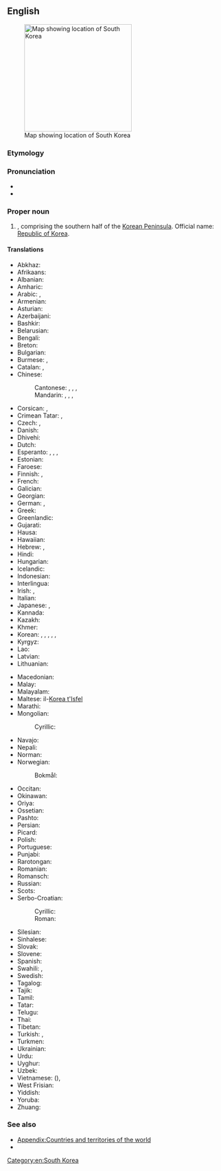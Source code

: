 ==English==
{{wikipedia}}
[[File:Locator map of South Korea.svg|250px|thumb|Map showing location of South Korea]]

===Etymology===
{{rfe|en}}

===Pronunciation===
* {{audio|en|En-us-South Korea.ogg|Audio (US)}}
* {{rhymes|en|iːə}}

===Proper noun===
{{en-proper noun|head=[[south|South]] [[Korea]]}}

# {{senseid|en|Q884}}{{place|en|country|r/East Asia}}, comprising the southern half of the [[Korean Peninsula]]. Official name: [[Republic of Korea]].

====Translations====
{{trans-top|id=Q884|a country in East Asia, comprising the southern half of the Korean Peninsula}}
* Abkhaz: {{t|ab|Аладатәи Кореа}}
* Afrikaans: {{t|af|Suid-Korea}}
* Albanian: {{t|sq|Koreja e Jugut|f}}
* Amharic: {{t|am|ደቡብ ኮርያ}}
* Arabic: {{t|ar|كُورِيَا الْجَنُوبِيَّة|f|tr=kōriyā l-janūbiyya}}, {{t|ar|كُورِيَا الْجَنُوبِيَّة|f}}
* Armenian: {{t|hy|Հարավային Կորեա}}
* Asturian: {{t+|ast|Corea del Sur}}
* Azerbaijani: {{t|az|Cənubi Koreya}}
* Bashkir: {{t|ba|Көньяҡ Корея}}
* Belarusian: {{t|be|Паўднёвая Карэ́я|f}}
* Bengali: {{t+|bn|দক্ষিণ কোরিয়া}}
* Breton: {{t|br|Korea ar Su}}
* Bulgarian: {{t+|bg|Ю́жна Коре́я|f}}
* Burmese: {{t|my|တောင်ကိုရီးယား}}, {{t|my|ကိုရီးယားသမ္မတ}}
* Catalan: {{t+|ca|Corea del Sud|f}},
* Chinese:
*: Cantonese: {{t+|yue|韓國}}, {{t|yue|韩国|tr=hon4 gwok3}}, {{t|yue|南韓}}, {{t|yue|南韩|tr=naam4 hon4}}
*: Mandarin: {{t+|cmn|韓國}}, {{t+|cmn|韩国|tr=Hánguó}}, {{t+|cmn|南韓}}, {{t+|cmn|南韩|tr=Nánhán}}
* Corsican: {{t|co|Corea di u Sudu|f}}, {{t|co|Curea di u Sudu|f}}
* Crimean Tatar: {{t|crh|Cenübiy Koreya}}, {{t|crh|Kоreya Cumhuriyeti}}
* Czech: {{t+|cs|Jižní Korea|f}}, {{t|cs|Korejská republika|f}}
* Danish: {{t+|da|Sydkorea|n}}
* Dhivehi: {{t|dv|ދެކުނު ކޮރެއާ}}
* Dutch: {{t+|nl|Zuid-Korea|n}}
* Esperanto: {{t|eo|Sud-Koreio}}, {{t|eo|Koreio Suda}}, {{t|eo|Koreujo Sud-Koreujo}}, {{t|eo|Koreujo Suda}}
* Estonian: {{t+|et|Lõuna-Korea}}
* Faroese: {{t|fo|Suðurkorea|n}}
* Finnish: {{t+|fi|Etelä-Korea}}, {{t+|fi|Korean tasavalta}}
* French: {{t+|fr|Corée du Sud|f}}
* Galician: {{t+|gl|Corea do Sur}}
* Georgian: {{t|ka|სამხრეთი კორეა}}
* German: {{t+|de|Südkorea|n}}, {{t+|de|Republik Korea|f}}
* Greek: {{t+|el|Νότια Κορέα|f}}
* Greenlandic: {{t|kl|Korea Kujalleq}}
* Gujarati: {{t|gu|દક્ષિણ કોરિયા}}
* Hausa: {{t|ha|Koriya ta Kudu}}
* Hawaiian: {{t|haw|Kōlea Hema}}
* Hebrew: {{t|he|דְּרוֹם קוֹרֵיאָה|f|tr=dróm koréa}}, {{t|he|קוריאה הדרומית|f|tr=koréa hadromít}}
* Hindi: {{t+|hi|दक्षिण कोरिया|m}}
* Hungarian: {{t+|hu|Dél-Korea}}
* Icelandic: {{t+|is|Suður-Kórea|f}}
* Indonesian: {{t+|id|Korea Selatan}}
* Interlingua: {{t|ia|Corea del Sud}}
* Irish: {{t|ga|Cóiré Theas|f|alt=An Chóiré Theas}}, {{t|ga|Poblacht na Cóiré|f}}
* Italian: {{t+|it|Corea del Sud|f}}
* Japanese: {{t+|ja|韓国|tr=かんこく, Kankoku}}, {{t|ja|コリア|tr=Koria}}
* Kannada: {{t|kn|ದಕ್ಷಿಣ ಕೊರಿಯಾ}}
* Kazakh: {{t|kk|Оңтүстік Корея}}
* Khmer: {{t+|km|កូរ៉េខាងត្បូង}}
* Korean: {{qualifier|in South Korea}} {{t+|ko|^남한(南韓)}}, {{qualifier|in North Korea}} {{t+|ko|^남조선(南朝鮮)}}, {{t+|ko|^한국(韓國)}}, {{qualifier|officially}} {{t+|ko|^대한민국(大韓民國)}}, {{t|ko|^코리아}}, {{t+|ko|^우리나라}}
* Kyrgyz: {{t+|ky|Түштүк Корея}}
* Lao: {{t|lo|ເກົາຫລີໃຕ້}}
* Latvian: {{t|lv|Dienvidkoreja|f}}
* Lithuanian: {{t+|lt|Pietų Korėja|f}}
{{trans-mid}}
* Macedonian: {{t+|mk|Јужна Коре́ја|f}}
* Malay: {{t+|ms|Korea Selatan}}
* Malayalam: {{t|ml|ദക്ഷിണ കൊറിയ}}
* Maltese: il-[[Korea t'Isfel]]
* Marathi: {{t|mr|दक्षिण कोरिया}}
* Mongolian:
*: Cyrillic: {{t+|mn|Өмнөд Солонгос}}
* Navajo: {{t|nv|Shádiʼááhjí Binááʼádaałtsʼózí Dineʼé Bikéyah Yázhí}}
* Nepali: {{t|ne|दक्षिण कोरिया}}
* Norman: {{t|nrf|Corée du Sud|f}}
* Norwegian:
*: Bokmål: {{t+|nb|Sør-Korea}}
* Occitan: {{t|oc|Corèa del Sud|f}}
* Okinawan: {{t|ryu|韓国|tr=くゎんくく, Kwankuku}}
* Oriya: {{t|or|ଦକ୍ଷିଣ କୋରିଆ}}
* Ossetian: {{t|os|Хуссар Корей}}
* Pashto: {{t|ps|سويلي کوريا|f|tr=soelí koryã}}
* Persian: {{t+|fa|کره جنوبی|tr=kore-ye jonubi|alt=کرۀ جنوبی}}
* Picard: {{t|pcd|Corée dech Sud}}
* Polish: {{t+|pl|Korea Południowa|f}}
* Portuguese: {{t+|pt|Coreia do Sul|f}}
* Punjabi: {{t|pa|ਦੱਖਣੀ ਕੋਰੀਆ}}
* Rarotongan: {{t|rar|Kōrea Tonga}}
* Romanian: {{t+|ro|Coreea de Sud|f}}
* Romansch: {{t|rm|Corea dal Sid|f}}
* Russian: {{t+|ru|Ю́жная Коре́я|f}}
* Scots: {{t|sco|Sooth Korea}}
* Serbo-Croatian:
*: Cyrillic: {{t|sh|Ју̑жна̄ Корѐја|f}}
*: Roman: {{t+|sh|Jȗžnā Korèja|f}}
* Silesian: {{t|szl|Połedńowo Koryjo}}
* Sinhalese: {{t|si|දකුණු කොරියාව}}
* Slovak: {{t|sk|Južná Kórea|f}}
* Slovene: {{t|sl|Južna Koreja|f}}
* Spanish: {{t+|es|Corea del Sur}}
* Swahili: {{t|sw|Korea ya Kusini}}, {{t|sw|Korea Kusini}}
* Swedish: {{t+|sv|Sydkorea|n}}
* Tagalog: {{t|tl|Timog Korea}}
* Tajik: {{t|tg|Қурияи Ҷанубӣ}}
* Tamil: {{t|ta|தென் கொரியா}}
* Tatar: {{t|tt|Көньяк Корея}}
* Telugu: {{t+|te|దక్షిణ కొరియా}}
* Thai: {{t+|th|เกาหลีใต้}}
* Tibetan: {{t|bo|ལྷོ་ཀོ་རི་ཡ}}
* Turkish: {{t+|tr|Güney Kore}}, {{t+|tr|Kore Cumhuriyeti}}
* Turkmen: {{t|tk|Günorta Koreýa}}
* Ukrainian: {{t+|uk|Півде́нна Коре́я|f}}
* Urdu: {{t|ur|جنوبی کوریا|m|tr=janūbī koriyā}}
* Uyghur: {{t|ug|جەنۇبىي چاۋشيەن}}
* Uzbek: {{t+|uz|Janubiy Koreya}}
* Vietnamese: {{t+|vi|Hàn Quốc}} ({{t|vi|韓國}}), {{t|vi|Nam Hàn}}
* West Frisian: {{t|fy|Súd-Koreä|n}}
* Yiddish: {{t|yi|דרום קאָרעע|tr=dorem koree}}
* Yoruba: {{t|yo|Ariwa Kọria}}
* Zhuang: {{t|za|Hanzgoz}}
{{trans-bottom}}

===See also===
* [[Appendix:Countries and territories of the world]]
* {{list:countries of Asia/en}}{{topics|en|Countries in Asia}}

[[Category:en:South Korea]]